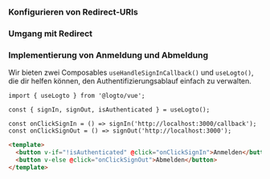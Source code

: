 

### Konfigurieren von Redirect-URIs

<SignInFlowSummary />

<AssumingUrl />

<WebConfigureRedirectUris />

### Umgang mit Redirect

<HandleRedirect />

### Implementierung von Anmeldung und Abmeldung

Wir bieten zwei Composables `useHandleSignInCallback()` und `useLogto()`, die dir helfen können, den Authentifizierungsablauf einfach zu verwalten.

<SignInNote calling=".signIn()" />

```tsx title="views/HomeView.vue"
import { useLogto } from '@logto/vue';

const { signIn, signOut, isAuthenticated } = useLogto();

const onClickSignIn = () => signIn('http://localhost:3000/callback');
const onClickSignOut = () => signOut('http://localhost:3000');
```

```html
<template>
  <button v-if="!isAuthenticated" @click="onClickSignIn">Anmelden</button>
  <button v-else @click="onClickSignOut">Abmelden</button>
</template>
```

<SignOutNote />
